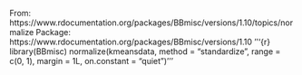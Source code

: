 From: https://www.rdocumentation.org/packages/BBmisc/versions/1.10/topics/normalize
Package: https://www.rdocumentation.org/packages/BBmisc/versions/1.10
'''{r}
library(BBmisc)
normalize(kmeansdata, method = "standardize", range = c(0, 1), margin = 1L, on.constant = "quiet")
'''

